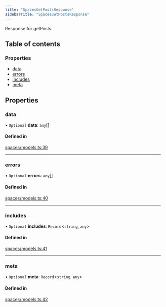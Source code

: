 ```yaml
---
title: "SpacesGetPostsResponse"
sidebarTitle: "SpacesGetPostsResponse"
---
```


Response for getPosts

## Table of contents

### Properties

- [data](/xdks/typescript/reference/interfaces/SpacesGetPostsResponse#data)
- [errors](/xdks/typescript/reference/interfaces/SpacesGetPostsResponse#errors)
- [includes](/xdks/typescript/reference/interfaces/SpacesGetPostsResponse#includes)
- [meta](/xdks/typescript/reference/interfaces/SpacesGetPostsResponse#meta)

## Properties

### data

• `Optional` **data**: `any`[]

#### Defined in

[spaces/models.ts:39](https://github.com/xdevplatform/xdk/blob/298ca9350d035e40e7c8ee0753c50052819a41e2/xdk/typescript/src/spaces/models.ts#L39)

___

### errors

• `Optional` **errors**: `any`[]

#### Defined in

[spaces/models.ts:40](https://github.com/xdevplatform/xdk/blob/298ca9350d035e40e7c8ee0753c50052819a41e2/xdk/typescript/src/spaces/models.ts#L40)

___

### includes

• `Optional` **includes**: `Record`\<`string`, `any`\>

#### Defined in

[spaces/models.ts:41](https://github.com/xdevplatform/xdk/blob/298ca9350d035e40e7c8ee0753c50052819a41e2/xdk/typescript/src/spaces/models.ts#L41)

___

### meta

• `Optional` **meta**: `Record`\<`string`, `any`\>

#### Defined in

[spaces/models.ts:42](https://github.com/xdevplatform/xdk/blob/298ca9350d035e40e7c8ee0753c50052819a41e2/xdk/typescript/src/spaces/models.ts#L42)
